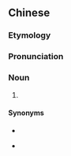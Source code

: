 ==Chinese==
{{zh-forms|alt=霉菜}}
{{wikipedia|lang=zh}}

===Etymology===
{{rfe|zh}}

===Pronunciation===
{{zh-pron
|m=méicài
|c=mui4 coi3
|cat=n
}}

===Noun===
{{zh-noun}}

# {{w|meigan cai|meicai}} {{gloss|dry pickled [[Chinese mustard]]}}

====Synonyms====
* {{zh-l|梅乾菜}}
* {{qualifier|Hakka}} {{zh-l|鹹菜乾}}

{{zh-cat|Foods}}